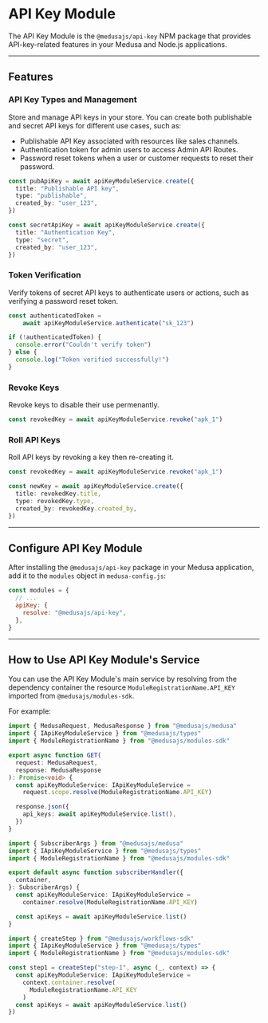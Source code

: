 
# API Key Module

The API Key Module is the `@medusajs/api-key` NPM package that provides API-key-related features in your Medusa and Node.js applications.

---

## Features

### API Key Types and Management

Store and manage API keys in your store. You can create both publishable and secret API keys for different use cases, such as:

- Publishable API Key associated with resources like sales channels.
- Authentication token for admin users to access Admin API Routes.
- Password reset tokens when a user or customer requests to reset their password.

```ts
const pubApiKey = await apiKeyModuleService.create({
  title: "Publishable API key",
  type: "publishable",
  created_by: "user_123",
})

const secretApiKey = await apiKeyModuleService.create({
  title: "Authentication Key",
  type: "secret",
  created_by: "user_123",
})
```

### Token Verification

Verify tokens of secret API keys to authenticate users or actions, such as verifying a password reset token.

```ts
const authenticatedToken =
    await apiKeyModuleService.authenticate("sk_123")

if (!authenticatedToken) {
  console.error("Couldn't verify token")
} else {
  console.log("Token verified successfully!")
}
```

### Revoke Keys

Revoke keys to disable their use permenantly.

```ts
const revokedKey = await apiKeyModuleService.revoke("apk_1")
```

### Roll API Keys

Roll API keys by revoking a key then re-creating it.

```ts
const revokedKey = await apiKeyModuleService.revoke("apk_1")

const newKey = await apiKeyModuleService.create({
  title: revokedKey.title,
  type: revokedKey.type,
  created_by: revokedKey.created_by,
})
```

---

## Configure API Key Module

After installing the `@medusajs/api-key` package in your Medusa application, add it to the `modules` object in `medusa-config.js`:

```js title="medusa-config.js"
const modules = {
  // ...
  apiKey: {
    resolve: "@medusajs/api-key",
  },
}
```

---

## How to Use API Key Module's Service

You can use the API Key Module's main service by resolving from the dependency container the resource `ModuleRegistrationName.API_KEY` imported from `@medusajs/modules-sdk`.

For example:

<Tabs groupId="resource-type" isCodeTabs={true}>
  <TabItem label="API Route" value="api-route" attributes={{
    title: "src/api/store/custom/route.ts"
  }}>

  ```ts
  import { MedusaRequest, MedusaResponse } from "@medusajs/medusa"
  import { IApiKeyModuleService } from "@medusajs/types"
  import { ModuleRegistrationName } from "@medusajs/modules-sdk"

  export async function GET(
    request: MedusaRequest,
    response: MedusaResponse
  ): Promise<void> {
    const apiKeyModuleService: IApiKeyModuleService =
      request.scope.resolve(ModuleRegistrationName.API_KEY)

    response.json({
      api_keys: await apiKeyModuleService.list(),
    })
  }
  ```

  </TabItem>
  <TabItem label="Subscriber" value="subscribers" attributes={{
    title: "src/subscribers/custom-handler.ts"
  }}>

  ```ts
  import { SubscriberArgs } from "@medusajs/medusa"
  import { IApiKeyModuleService } from "@medusajs/types"
  import { ModuleRegistrationName } from "@medusajs/modules-sdk"

  export default async function subscriberHandler({
    container,
  }: SubscriberArgs) {
    const apiKeyModuleService: IApiKeyModuleService =
      container.resolve(ModuleRegistrationName.API_KEY)

    const apiKeys = await apiKeyModuleService.list()
  }
  ```

  </TabItem>
  <TabItem label="Workflow Step" value="workflow-step" attributes={{
    title: "src/workflows/hello-world/step1.ts"
  }}>

  ```ts
  import { createStep } from "@medusajs/workflows-sdk"
  import { IApiKeyModuleService } from "@medusajs/types"
  import { ModuleRegistrationName } from "@medusajs/modules-sdk"

  const step1 = createStep("step-1", async (_, context) => {
    const apiKeyModuleService: IApiKeyModuleService =
      context.container.resolve(
        ModuleRegistrationName.API_KEY
      )
    const apiKeys = await apiKeyModuleService.list()
  })
  ```

  </TabItem>
</Tabs>
